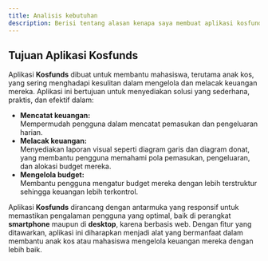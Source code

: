 ```yaml
---
title: Analisis kebutuhan
description: Berisi tentang alasan kenapa saya membuat aplikasi kosfunds
---
```


## Tujuan Aplikasi Kosfunds

Aplikasi **Kosfunds** dibuat untuk membantu mahasiswa, terutama anak kos, yang sering menghadapi kesulitan dalam mengelola dan melacak keuangan mereka. 
Aplikasi ini bertujuan untuk menyediakan solusi yang sederhana, praktis, dan efektif dalam:

- **Mencatat keuangan:**  
  Mempermudah pengguna dalam mencatat pemasukan dan pengeluaran harian.  
- **Melacak keuangan:**  
  Menyediakan laporan visual seperti diagram garis dan diagram donat, yang membantu pengguna memahami pola pemasukan, pengeluaran, dan alokasi budget mereka.  
- **Mengelola budget:**  
  Membantu pengguna mengatur budget mereka dengan lebih terstruktur sehingga keuangan lebih terkontrol.  

Aplikasi **Kosfunds** dirancang dengan antarmuka yang responsif untuk memastikan pengalaman pengguna yang optimal, baik di perangkat **smartphone** maupun di **desktop**, karena berbasis web. 
Dengan fitur yang ditawarkan, aplikasi ini diharapkan menjadi alat yang bermanfaat dalam membantu anak kos atau mahasiswa mengelola keuangan mereka dengan lebih baik.


